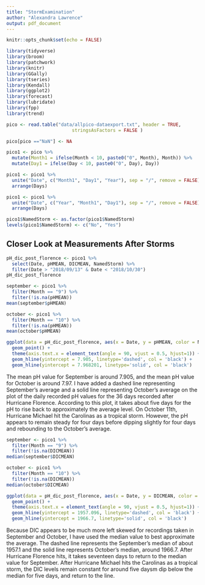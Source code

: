 ```yaml
---
title: "StormExamination"
author: "Alexandra Lawrence"
output: pdf_document
---
```


```r
knitr::opts_chunk$set(echo = FALSE)
```

```r
library(tidyverse)
library(broom)
library(patchwork)
library(knitr)
library(GGally)
library(tseries)
library(Kendall)
library(ggplot2)
library(forecast)
library(lubridate)
library(fpp)
library(trend)
```

```r
pico <- read.table("data/allpico-dataexport.txt", header = TRUE, 
                        stringsAsFactors = FALSE )
```

```r
pico[pico =="NaN"] <- NA
```

```r
pico1 <- pico %>% 
  mutate(Month1 = ifelse(Month < 10, paste0("0", Month), Month)) %>% 
  mutate(Day1 = ifelse(Day < 10, paste0("0", Day), Day))
```

```r
pico1 <- pico1 %>% 
  unite("Date", c("Month1", "Day1", "Year"), sep = "/", remove = FALSE) %>% 
  arrange(Days)
```

```r
pico1 <- pico1 %>% 
  unite("Date", c("Year", "Month1", "Day1"), sep = "/", remove = FALSE) %>% 
  arrange(Days)
```

```r
pico1$NamedStorm <- as.factor(pico1$NamedStorm)
levels(pico1$NamedStorm) <- c("No", "Yes")
```

## Closer Look at Measurements After Storms

```r
pH_dic_post_florence <- pico1 %>% 
  select(Date, pHMEAN, DICMEAN, NamedStorm) %>% 
  filter(Date > "2018/09/13" & Date < "2018/10/30")
pH_dic_post_florence
```
```r
september <- pico1 %>% 
  filter(Month == "9") %>% 
  filter(!is.na(pHMEAN))
mean(september$pHMEAN)
```

```r
october <- pico1 %>% 
  filter(Month == "10") %>% 
  filter(!is.na(pHMEAN))
mean(october$pHMEAN)
```

```r
ggplot(data = pH_dic_post_florence, aes(x = Date, y = pHMEAN, color = NamedStorm)) +
  geom_point() +
  theme(axis.text.x = element_text(angle = 90, vjust = 0.5, hjust=1)) +
  geom_hline(yintercept = 7.905, linetype='dashed', col = 'black') +
  geom_hline(yintercept = 7.968201, linetype='solid', col = 'black')
```

The mean pH value for September is around 7.905, and the mean pH value for October is around 7.97. I have added a dashed line representing September's average and a solid line representing October's average on the plot of the daily recorded pH values for the 36 days recorded after Hurricane Florence. According to this plot, it takes about five days for the pH to rise back to approximately the average level. On October 11th, Hurricane Michael hit the Carolinas as a tropical storm. However, the pH appears to remain steady for four days before dipping slightly for four days and rebounding to the October's average.

```r
september <- pico1 %>% 
  filter(Month == "9") %>% 
  filter(!is.na(DICMEAN))
median(september$DICMEAN)
```

```r
october <- pico1 %>% 
  filter(Month == "10") %>% 
  filter(!is.na(DICMEAN))
median(october$DICMEAN)
```

```r
ggplot(data = pH_dic_post_florence, aes(x = Date, y = DICMEAN, color = NamedStorm)) +
  geom_point() +
  theme(axis.text.x = element_text(angle = 90, vjust = 0.5, hjust=1)) +
  geom_hline(yintercept = 1957.096, linetype='dashed', col = 'black') +
  geom_hline(yintercept = 1966.7, linetype='solid', col = 'black')
```

Because DIC appears to be much more left skewed for recordings taken in September and October, I have used the median value to best approximate the average. The dashed line represents the September's median of about 1957.1 and the solid line represents October's median, around 1966.7. After Hurricane Florence hits, it takes seventeen days to return to the median value for September. After Hurricane Michael hits the Carolinas as a tropical storm, the DIC levels remain constant for around five daysm dip below the median for five days, and return to the line.



